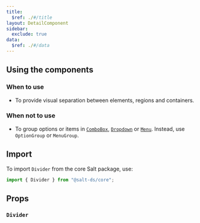 ```yaml
---
title:
  $ref: ./#/title
layout: DetailComponent
sidebar:
  exclude: true
data:
  $ref: ./#/data
---
```


## Using the components

### When to use

- To provide visual separation between elements, regions and containers.

### When not to use

- To group options or items in [`ComboBox`](../combo-box), [`Dropdown`](../dropdown) or [`Menu`](../menu). Instead, use `OptionGroup` or `MenuGroup`.

## Import

To import `Divider` from the core Salt package, use:

```js
import { Divider } from "@salt-ds/core";
```

## Props

### `Divider`

<PropsTable packageName="core" componentName="Divider" />
